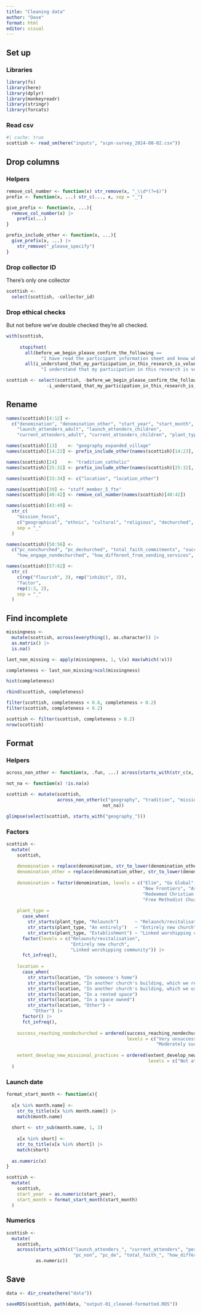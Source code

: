 ```yaml
---
title: "Cleaning data"
author: "Dave"
format: html
editor: visual
---
```


## Set up

### Libraries

```r
library(fs)
library(here)
library(dplyr)
library(monkeyreadr)
library(stringr)
library(forcats)
```

### Read csv

```r
#| cache: true
scottish <- read_sm(here("inputs", "scpn-survey_2024-08-02.csv"))
```

## Drop columns

### Helpers

```r
remove_col_number <- function(x) str_remove(x, "_\\d*(?=$)")
prefix <- function(x, ...) str_c(..., x, sep = "_")

give_prefix <- function(x, ...){
  remove_col_number(x) |> 
    prefix(...)
}

prefix_include_other <- function(x, ...){
  give_prefix(x, ...) |> 
    str_remove("_please_specify")
}
```

### Drop collector ID

There's only one collector

```r
scottish <- 
  select(scottish, -collector_id)
```

### Drop ethical checks

But not before we've double checked they're all checked.

```r
with(scottish,
     
     stopifnot(
       all(before_we_begin_please_confirm_the_following ==
             "I have read the participant information sheet and know who to ask if I have any questions"),
       all(i_understand_that_my_participation_in_this_research_is_voluntary_11 ==
             "I understand that my participation in this research is voluntary")))

scottish <- select(scottish, -before_we_begin_please_confirm_the_following,
               -i_understand_that_my_participation_in_this_research_is_voluntary_11)
```

## Rename

```r
names(scottish)[4:12] <- 
  c("denomination", "denomination_other", "start_year", "start_month", 
    "launch_attenders_adult", "launch_attenders_children",
    "current_attenders_adult", "current_attenders_children", "plant_type")

names(scottish)[13]    <- "geography_expanded_village"
names(scottish)[14:23] <- prefix_include_other(names(scottish)[14:23], "geography")

names(scottish)[24]    <- "tradition_catholic"
names(scottish)[25:32] <- prefix_include_other(names(scottish)[25:32], "tradition")

names(scottish)[33:34] <- c("location", "location_other")

names(scottish)[39] <- "staff_member_5_fte"
names(scottish)[40:42] <- remove_col_number(names(scottish)[40:42])

names(scottish)[43:49] <- 
  str_c(
    "mission_focus",
    c("geographical", "ethnic", "cultural", "religious", "dechurched", "none", "other"),
    sep = "_"
  )

names(scottish)[50:56] <- 
  c("pc_nonchurched", "pc_dechurched", "total_faith_commitments", "success_reaching_nondechurched",
    "how_engage_nondechurched", "how_different_from_sending_services", "extent_develop_new_missional_practices")

names(scottish)[57:62] <-
  str_c(
    c(rep("flourish", 3), rep("inhibit", 3)), 
    "factor",
    rep(1:3, 2),
    sep = "_"
  )


```

## Find incomplete

```r
missingness <-
  mutate(scottish, across(everything(), as.character)) |> 
  as.matrix() |> 
  is.na() 

last_non_missing <- apply(missingness, 1, \(x) max(which(!x)))

completeness <- last_non_missing/ncol(missingness)

hist(completeness)

rbind(scottish, completeness)

filter(scottish, completeness < 0.8, completeness > 0.2)
filter(scottish, completeness < 0.2)

scottish <- filter(scottish, completeness > 0.2)
nrow(scottish)
```

## Format

### Helpers

```r
across_non_other <- function(x, .fun, ...) across(starts_with(str_c(x, "_")) & !ends_with("_other"), .fun, ...)

not_na <- function(x) !is.na(x)
```

```r
scottish <- mutate(scottish, 
                   across_non_other(c("geography", "tradition", "mission_focus"),
                                    not_na))

glimpse(select(scottish, starts_with("geography_")))
```

### Factors

```r
scottish <- 
  mutate(
    scottish, 
    
    denomination = replace(denomination, str_to_lower(denomination_other) == "fiec", "FIEC"),
    denomination_other = replace(denomination_other, str_to_lower(denomination_other) == "fiec", NA),
    
    denomination = factor(denomination, levels = c("Elim", "Go Global", "Scottish Episcopal Church", "Free Church of Scotland", "Scottish Baptist Union",
                                                   "New Frontiers", "Assemblies of God", "Church of Scotland", "Scottish Network Churches", "Vineyard",
                                                   "Redeemed Christian Church of God", "Church of the Nazarene", "ReHope", "Salvation Army",
                                                   "Free Methodist Church", "Cairn Movement", "FIEC")),
    
    plant_type =
      case_when(
        str_starts(plant_type, "Relaunch")      ~ "Relaunch/revitalisation",
        str_starts(plant_type, "An entirely")   ~ "Entirely new church",
        str_starts(plant_type, "Establishment") ~ "Linked worshipping community") |>
      factor(levels = c("Relaunch/revitalisation",
                        "Entirely new church",
                        "Linked worshipping community")) |> 
      fct_infreq(),
    
    location = 
      case_when(
        str_starts(location, "In someone's home")                               ~ "Home(s)",
        str_starts(location, "In another church's building, which we rent")     ~ "Rented church building",
        str_starts(location, "In another church's building, which we use free") ~ "Free church building",
        str_starts(location, "In a rented space")                               ~ "Rented space (not church building)",
        str_starts(location, "In a space owned")                                ~ "Space owned by plant",
        str_starts(location, "Other") ~
          "Other") |> 
      factor() |> 
      fct_infreq(),
    
    success_reaching_nondechurched = ordered(success_reaching_nondechurched, 
                                             levels = c("Very unsuccessful", "Moderately unsuccessful", "Mildly successful",
                                                        "Moderately successful", "Very successful")),
    
    extent_develop_new_missional_practices = ordered(extent_develop_new_missional_practices,
                                                     levels = c("Not at all", "A little", "Somewhat", "Quite a lot", "A great deal"))
  )
```

### Launch date

```r

format_start_month <- function(x){
  
  x[x %in% month.name] <- 
    str_to_title(x[x %in% month.name]) |> 
    match(month.name)
  
  short <- str_sub(month.name, 1, 3)
  
    x[x %in% short] <- 
    str_to_title(x[x %in% short]) |> 
    match(short)
    
  as.numeric(x)
}

scottish <- 
  mutate(
    scottish,
    start_year  = as.numeric(start_year),
    start_month = format_start_month(start_month)
  )
```

### Numerics

```r
scottish <- 
  mutate(
    scottish, 
    across(starts_with(c("launch_attenders_", "current_attenders", "percent_fte_", "staff_member_",
                         "pc_non", "pc_de", "total_faith_", "how_different_")),
           as.numeric))
```

## Save

```r
data <- dir_create(here("data"))

saveRDS(scottish, path(data, "output-01_cleaned-formatted.RDS"))
```
